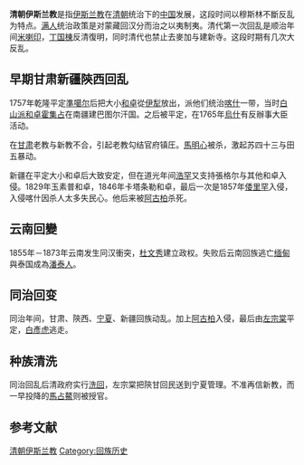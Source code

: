 {{中国伊斯兰教}}
{{unreferenced|time=2010-11-20T08:20:43+00:00}}

'''清朝伊斯兰教'''是指[[伊斯兰教|伊斯兰教]]在[[清朝|清朝]]统治下的[[中国|中国]]发展，这段时间以穆斯林不斷反乱为特点。[[满人|满人]]统治政策是对蒙藏回汉分而治之以夷制夷。清代第一次回乱是顺治年间[[米喇印|米喇印]]，[[丁国棟|丁国棟]]反清復明，同时清代也禁止去麥加与建新寺。这段时期有几次大反乱。

== 早期甘肃新疆陝西回乱 ==
{{Main|大小和卓之乱}}

1757年乾隆平定[[準噶尔|準噶尔]]后把大小[[和卓|和卓]]從[[伊犁|伊犁]]放出，派他们统治[[喀什|喀什]]一带，当时[[白山派|白山派]][[和卓|和卓]][[霍集占|霍集占]]在南疆建巴图尔汗国。之后被平定，在1765年[[烏什|烏什]]有反辦事大臣活动。

在[[甘肃|甘肃]]老教与新教不合，引起老教勾结官府镇圧。[[馬明心|馬明心]]被杀，激起苏四十三与田五暴动。

新疆在平定大小和卓后大致安定，但在道光年间[[浩罕|浩罕]]又支持張格尔与其他和卓入侵。1829年玉素普和卓，1846年卡塔条勒和卓，最后一次是1857年[[倭里罕|倭里罕]]入侵，入侵喀什因杀人太多失民心。他后来被[[阿古柏|阿古柏]]杀死。

== 云南回變 ==
{{Main|云南回變}}

1855年－1873年云南发生冋汉衝突，[[杜文秀|杜文秀]]建立政权。失败后云南回族逃亡[[缅甸|缅甸]]與泰国成為[[潘泰人|潘泰人]]。

== 同治回变 ==
{{Main|同治陕甘回乱|同治新疆回乱}}

同治年间，甘肃、陝西、[[宁夏|宁夏]]、新疆回族动乱。加上[[阿古柏|阿古柏]]入侵，最后由[[左宗棠|左宗棠]]平定，[[白彥虎|白彥虎]]逃走。

== 种族清洗 ==
{{Main|洗回}}
{{See also|种族清洗}}

同治回乱后清政府实行[[洗回|洗回]]，左宗棠把陝甘回民送到宁夏管理。不准再信新教，而一早投降的[[馬占鰲|馬占鰲]]则被授官。

== 参考文献 ==
{{Reflist}}

[[Category:清朝伊斯兰教|]]
[[Category:回族历史|Category:回族历史]]